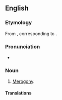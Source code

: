 ==English==

===Etymology===
From {{der|en|fr|mérogamie}}, corresponding to {{af|en|mero-|-gamy}}.

===Pronunciation===
* {{IPA|en|/mɪˈɹɒɡəmi/}}

===Noun===
{{en-noun|-}}

# {{lb|en|biology}} [[merogony|Merogony]].

====Translations====
{{trans-see|merogony}}